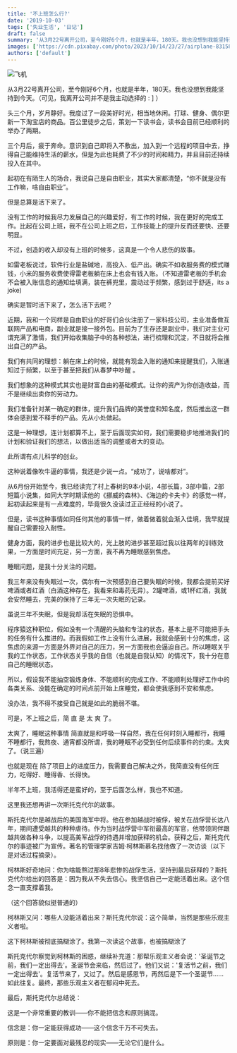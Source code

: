 ```yaml
---
title: '不上班怎么行?'
date: '2019-10-03'
tags: ['失业生活', '日记']
draft: false
summary: '从3月22号离开公司，至今刚好6个月，也就是半年，180天。我也没想到我能坚持到今天。（可见，我离开公司并不是我主动选择的 : ] ）'
images: ['https://cdn.pixabay.com/photo/2023/10/14/23/27/airplane-8315886_1280.jpg']
authors: ['default']
---
```


![飞机](https://cdn.pixabay.com/photo/2023/10/14/23/27/airplane-8315886_1280.jpg)

从3月22号离开公司，至今刚好6个月，也就是半年，180天。我也没想到我能坚持到今天。（可见，我离开公司并不是我主动选择的 : ] ）

头三个月，岁月静好。我度过了一段美好时光，相当地休闲。打球、健身、偶尔更新一下淘宝店的商品。百公里徒步之后，策划一下读书会，读书会目前已经顺利的举办了两期。

三个月后，疲于奔命。意识到自己即将入不敷出，加入到一个远程的项目中去，挣得自己能维持生活的薪水，但是为此也耗费了不少的时间和精力，并且目前还持续投入在其中。

起初在有陌生人的场合，我说自己是自由职业，其实大家都清楚，“你不就是没有工作嘛，啥自由职业”。

但是总算是活下来了。

没有工作的时候我尽力发展自己的兴趣爱好，有工作的时候，我在更好的完成工作。比起在公司上班，我不在公司上班之后，工作技能上的提升反而还要快、还要明显。

不过，创造的收入却没有上班的时候多，这真是一个令人悲伤的故事。

如雷老板说过，软件行业是盐碱地，高投入、低产出。确实不如收服务费的模式赚钱，小米的服务收费使得雷老板躺在床上也会有钱入账。（不知道雷老板的手机会不会被入账信息的通知给填满，装在裤兜里，震动过于频繁，感到过于舒适，its a joke)

确实是暂时活下来了，怎么活下去呢？

近期，我和一个同样是自由职业的好哥们合伙注册了一家科技公司，主业准备做互联网产品和电商，副业就是接一接外包。目前为了生存还是副业中，我们对主业可谓充满了激情，我们开始收集脑子中的各种想法，进行梳理和沉淀，不日就将会推出自己的产品。

我们有共同的理想：躺在床上的时候，就能有现金入账的通知来提醒我们，入账通知过于频繁，以至于甚至把我们从春梦中吵醒 。

我们想象的这种模式其实也是财富自由的基础模式。让你的资产为你创造收益，而不是继续出卖你的劳动力。

我们准备针对某一确定的群体，提升我们品牌的美誉度和知名度，然后推出这一群体会感到爱不释手的产品。先从小处做起。

这是一种理想，连计划都算不上，至于后面现实如何，我们需要稳步地推进我们的计划和验证我们的想法，以做出适当的调整或者大的变动。

此所谓有点儿科学的创业。

这种说着像吹牛逼的事情，我还是少说一点。“成功了，说啥都对”。

从6月份开始至今，我已经读完了村上春树的9本小说，4部长篇，3部中篇，2部短篇小说集，如同大学时期读他的《挪威的森林》、《海边的卡夫卡》的感觉一样，起初读起来是有一点难度的，毕竟很久没读过正正经经的小说了。

但是，读书这种事情如同任何其他的事情一样，做着做着就会渐入佳境，我早就提醒自己需要投入耐性。

健身方面，我的进步也是比较大的，光上肢的进步甚至超过我以往两年的训练效果，一方面是时间充足，另一方面，我不再为睡眠感到焦虑。

睡眠问题，是我十分关注的问题。

我三年来没有失眠过一次，偶尔有一次预感到自己要失眠的时候，我都会提前买好啤酒或者红酒（白酒这种存在，我看来和毒药无异）。2罐啤酒，或1杯红酒，我就会安然睡去，完美的保持了三年无一次失眠的记录。

虽说三年不失眠，但是我却活在失眠的恐惧中。

程序猿这种职位，假如没有一个清醒的头脑和专注的状态，基本上是不可能把手头的任务有什么推进的。而我假如工作上没有什么进展，我就会感到十分的焦虑，这焦虑的来源一方面是外界对自己的压力，另一方面我也会逼迫自己。所以睡眠关乎我的工作状态，工作状态关乎我的自信（也就是自我认知）的情况下，我十分在意自己的睡眠状态。

所以，假设我不能抽空锻炼身体、不能顺利的完成工作、不能顺利处理好工作中的各类关系、没能在确定的时间点前开始上床睡觉，都会使我感到不安和焦虑。

没办法，我不得不接受自己就是如此的脆弱不堪。

可是，不上班之后，简 直 是 太 爽 了。

太爽了，睡眠这种事情 简直就是和呼吸一样自然，我在任何时刻入睡都行，我睡不睡都行，我熬夜、通宵都没所谓，我的睡眠不必受到任何后续事件的约束。太爽了。（说三遍）

也就是现在 除了项目上的进度压力，我需要自己解决之外，我简直没有任何压力，吃得好、睡得香、长得快。

半年不上班，我活得还是蛮好的，至于后面怎么样，我也不知道。

这里我还想再讲一次斯托克代尔的故事。

斯托克代尔是越战后的美国海军中将。他在参加越战时被俘，被关在战俘营长达八年，期间遭受越共的种种虐待。作为当时战俘营中军衔最高的军官，他带领同伴跟越共做各种斗争，以提高美军战俘的待遇并增加获释的机会。获释之后，斯托克代尔的事迹被广为宣传。著名的管理学家吉姆·柯林斯慕名找他做了一次访谈（以下是对话过程摘录）。

柯林斯好奇地问：你为啥能熬过那8年悲惨的战俘生活，坚持到最后获释的？斯托克代尔给出的回答是：因为我从不失去信心。我坚信自己一定能活着出来。这个信念一直支撑着我。

（这个回答貌似挺普通的）

柯林斯又问：哪些人没能活着出来？斯托克代尔说：这个简单，当然是那些乐观主义者啦。

这下柯林斯被彻底搞糊涂了。我第一次读这个故事，也被搞糊涂了

斯托克代尔察觉到柯林斯的困惑，继续补充道：那帮乐观主义者会说：'圣诞节之前，我们一定出得去'。圣诞节会来临，然后过了。他们又说：'复活节之前，我们一定出得去'。复活节来了，又过了。然后是感恩节，再然后是下一个圣诞节......如此往复。最终，那些乐观主义者在郁闷中死去。

最后，斯托克代尔总结说：

这是一个非常重要的教训——你不能把信念和原则搞混。

信念是：你一定能获得成功——这个信念千万不可失去。

原则是：你一定要面对最残忍的现实——无论它们是什么。
